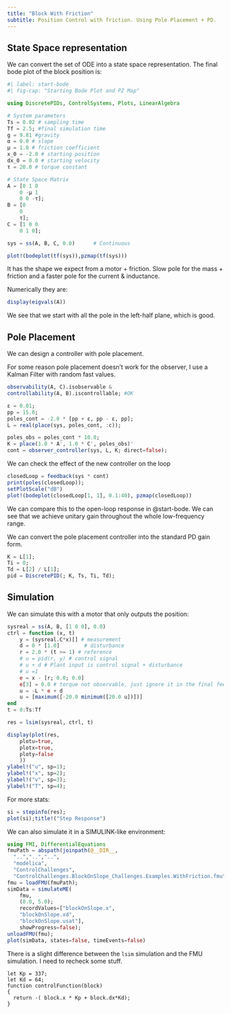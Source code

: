 ```yaml
---
title: "Block With Friction"
subtitle: Position Control with friction. Using Pole Placement + PD.
---
```


## State Space representation

We can convert the set of ODE into a state space representation. The final bode plot of the block position is: 

```julia
#| label: start-bode
#| fig-cap: "Starting Bode Plot and PZ Map"

using DiscretePIDs, ControlSystems, Plots, LinearAlgebra

# System parameters
Ts = 0.02 # sampling time
Tf = 2.5; #final simulation time
g = 9.81 #gravity
α = 0.0 # slope
μ = 1.0 # friction coefficient
x_0 = -2.0 # starting position
dx_0 = 0.0 # starting velocity
τ = 20.0 # torque constant 

# State Space Matrix
A = [0 1 0
    0 -μ 1
    0 0 -τ];
B = [0
    0
    τ];
C = [1 0 0
    0 1 0];

sys = ss(A, B, C, 0.0)      # Continuous

plot!(bodeplot(tf(sys)),pzmap(tf(sys)))
```

It has the shape we expect from a motor + friction. Slow pole for the mass + friction and a faster pole for the current & inductance.

Numerically they are:

```julia
display(eigvals(A))
```

We see that we start with all the pole in the left-half plane, which is good.

## Pole Placement

We can design a controller with pole placement.

For some reason pole placement doesn't work for the observer, I use a Kalman Filter with random fast values.

```julia
observability(A, C).isobservable & 
controllability(A, B).iscontrollable; #OK

ε = 0.01;
pp = 15.0;
poles_cont = -2.0 * [pp + ε, pp - ε, pp];
L = real(place(sys, poles_cont, :c));

poles_obs = poles_cont * 10.0;
K = place(1.0 * A', 1.0 * C', poles_obs)'
cont = observer_controller(sys, L, K; direct=false);
```

We can check the effect of the new controller on the loop

```julia
closedLoop = feedback(sys * cont)
print(poles(closedLoop));
setPlotScale("dB")
plot!(bodeplot(closedLoop[1, 1], 0.1:40), pzmap(closedLoop))
```

We can compare this to the open-loop response in @start-bode. We can see that we achieve unitary gain throughout the whole low-frequency range.

We can convert the pole placement controller into the standard PD gain form.

```julia
K = L[1];
Ti = 0;
Td = L[2] / L[1];
pid = DiscretePID(; K, Ts, Ti, Td);
```


## Simulation

We can simulate this with a motor that only outputs the position:

```julia
sysreal = ss(A, B, [1 0 0], 0.0)
ctrl = function (x, t)
    y = (sysreal.C*x)[] # measurement
    d = 0 * [1.0]        # disturbance
    r = 2.0 * (t >= 1) # reference
    # u = pid(r, y) # control signal
    # u + d # Plant input is control signal + disturbance
    # u =1
    e = x - [r; 0.0; 0.0]
    e[3] = 0.0 # torque not observable, just ignore it in the final feedback
    u = -L * e + d
    u = [maximum([-20.0 minimum([20.0 u])])]
end
t = 0:Ts:Tf

res = lsim(sysreal, ctrl, t)

display(plot(res, 
    plotu=true, 
    plotx=true, 
    ploty=false
    ))
ylabel!("u", sp=1);
ylabel!("x", sp=2);
ylabel!("v", sp=3);
ylabel!("T", sp=4);
```

For more stats:

```julia
si = stepinfo(res);
plot(si);title!("Step Response")
```

We can also simulate it in a SIMULINK-like environment:

```julia
using FMI, DifferentialEquations
fmuPath = abspath(joinpath(@__DIR__,
  "..","..","..",
  "modelica",
  "ControlChallenges",
  "ControlChallenges.BlockOnSlope_Challenges.Examples.WithFriction.fmu"))
fmu = loadFMU(fmuPath);
simData = simulateME(
    fmu,
    (0.0, 5.0);
    recordValues=["blockOnSlope.x", 
    "blockOnSlope.xd", 
    "blockOnSlope.usat"],
    showProgress=false);
unloadFMU(fmu);
plot(simData, states=false, timeEvents=false)
```
There is a slight difference between the `lsim` simulation and the FMU simulation. I need to recheck some stuff.

~~~ {.control target=TutorialBlockWithFriction} 
let Kp = 337;
let Kd = 64;
function controlFunction(block)
{
  return -( block.x * Kp + block.dx*Kd);
}
~~~ 
